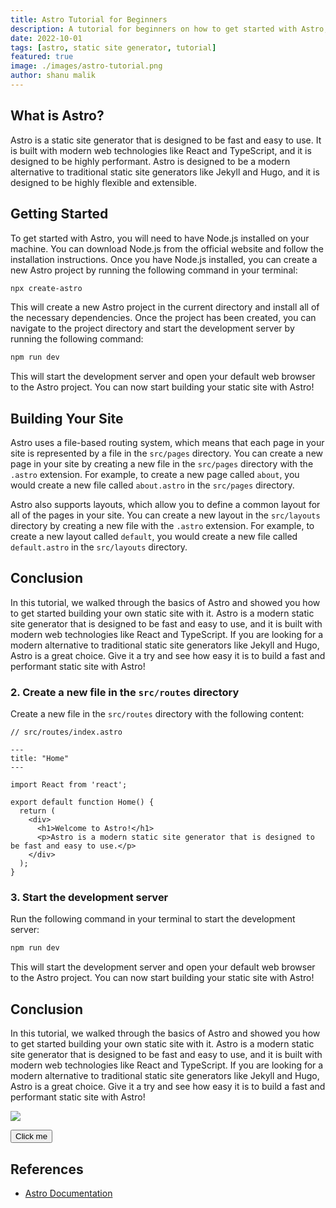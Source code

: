 ```yaml
---
title: Astro Tutorial for Beginners
description: A tutorial for beginners on how to get started with Astro, a modern static site generator.
date: 2022-10-01
tags: [astro, static site generator, tutorial]
featured: true
image: ./images/astro-tutorial.png
author: shanu malik
---
```


## What is Astro?

Astro is a static site generator that is designed to be fast and easy to use. It is built with modern web technologies like React and TypeScript, and it is designed to be highly performant. Astro is designed to be a modern alternative to traditional static site generators like Jekyll and Hugo, and it is designed to be highly flexible and extensible.

## Getting Started

To get started with Astro, you will need to have Node.js installed on your machine. You can download Node.js from the official website and follow the installation instructions. Once you have Node.js installed, you can create a new Astro project by running the following command in your terminal:

```bash
npx create-astro
```

This will create a new Astro project in the current directory and install all of the necessary dependencies. Once the project has been created, you can navigate to the project directory and start the development server by running the following command:

```bash
npm run dev
```

This will start the development server and open your default web browser to the Astro project. You can now start building your static site with Astro!

## Building Your Site

Astro uses a file-based routing system, which means that each page in your site is represented by a file in the `src/pages` directory. You can create a new page in your site by creating a new file in the `src/pages` directory with the `.astro` extension. For example, to create a new page called `about`, you would create a new file called `about.astro` in the `src/pages` directory.

Astro also supports layouts, which allow you to define a common layout for all of the pages in your site. You can create a new layout in the `src/layouts` directory by creating a new file with the `.astro` extension. For example, to create a new layout called `default`, you would create a new file called `default.astro` in the `src/layouts` directory.

## Conclusion

In this tutorial, we walked through the basics of Astro and showed you how to get started building your own static site with it. Astro is a modern static site generator that is designed to be fast and easy to use, and it is built with modern web technologies like React and TypeScript. If you are looking for a modern alternative to traditional static site generators like Jekyll and Hugo, Astro is a great choice. Give it a try and see how easy it is to build a fast and performant static site with Astro!


### 2. Create a new file in the `src/routes` directory

Create a new file in the `src/routes` directory with the following content:

```tsx
// src/routes/index.astro

---
title: "Home"
---

import React from 'react';

export default function Home() {
  return (
    <div>
      <h1>Welcome to Astro!</h1>
      <p>Astro is a modern static site generator that is designed to be fast and easy to use.</p>
    </div>
  );
}
```

### 3. Start the development server

Run the following command in your terminal to start the development server:

```bash
npm run dev
```

This will start the development server and open your default web browser to the Astro project. You can now start building your static site with Astro!

## Conclusion

In this tutorial, we walked through the basics of Astro and showed you how to get started building your own static site with it. Astro is a modern static site generator that is designed to be fast and easy to use, and it is built with modern web technologies like React and TypeScript. If you are looking for a modern alternative to traditional static site generators like Jekyll and Hugo, Astro is a great choice. Give it a try and see how easy it is to build a fast and performant static site with Astro!

<img src="https://theshanumalik.netlify.app/img/profile.jpg" className="rounded-md w-36 h-36 object-cover" />

<button className="bg-blue-400 px-4 text-base py-2 rounded-md text-white">Click me</button>

## References

- [Astro Documentation](https://docs.astro.build/)

